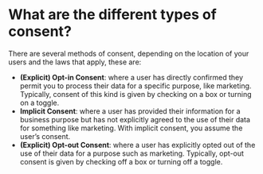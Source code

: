 
# What are the different types of consent?
There are several methods of consent, depending on the location of your users and the laws that apply, these are:

* **(Explicit) Opt-in Consent**: where a user has directly confirmed they permit you to process their data for a specific purpose, like marketing. Typically, consent of this kind is given by checking on a box or turning on a toggle.
* **Implicit Consent**: where a user has provided their information for a business purpose but has not explicitly agreed to the use of their data for something like marketing. With implicit consent, you assume the user’s consent.
* **(Explicit) Opt-out Consent**: where a user has explicitly opted out of the use of their data for a purpose such as marketing. Typically, opt-out consent is given by checking off a box or turning off a toggle.
